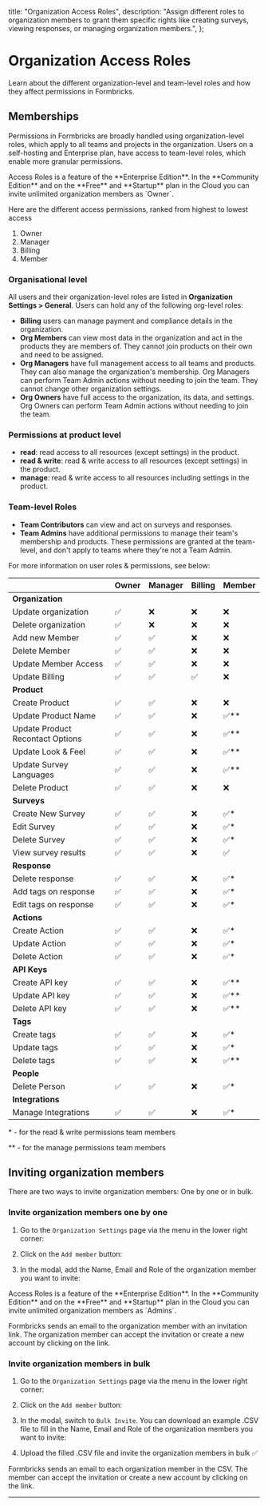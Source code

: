 

  title: "Organization Access Roles",
  description:
    "Assign different roles to organization members to grant them specific rights like creating surveys, viewing responses, or managing organization members.",
};

# Organization Access Roles

Learn about the different organization-level and team-level roles and how they affect permissions in Formbricks.

## Memberships

Permissions in Formbricks are broadly handled using organization-level roles, which apply to all teams and projects in the organization. Users on a self-hosting and Enterprise plan, have access to team-level roles, which enable more granular permissions.

<Note>
  Access Roles is a feature of the **Enterprise Edition**. In the **Community Edition** and on the **Free**
  and **Startup** plan in the Cloud you can invite unlimited organization members as `Owner`.
</Note>

Here are the different access permissions, ranked from highest to lowest access

1. Owner
2. Manager
3. Billing
4. Member

### Organisational level

All users and their organization-level roles are listed in **Organization Settings > General**. Users can hold any of the following org-level roles:

- **Billing** users can manage payment and compliance details in the organization.
- **Org Members** can view most data in the organization and act in the products they are members of. They cannot join products on their own and need to be assigned.
- **Org Managers** have full management access to all teams and products. They can also manage the organization's membership. Org Managers can perform Team Admin actions without needing to join the team. They cannot change other organization settings.
- **Org Owners** have full access to the organization, its data, and settings. Org Owners can perform Team Admin actions without needing to join the team.

### Permissions at product level

- **read**: read access to all resources (except settings) in the product.
- **read & write**: read & write access to all resources (except settings) in the product.
- **manage**: read & write access to all resources including settings in the product.

### Team-level Roles

- **Team Contributors** can view and act on surveys and responses.
- **Team Admins** have additional permissions to manage their team's membership and products. These permissions are granted at the team-level, and don't apply to teams where they're not a Team Admin.

For more information on user roles & permissions, see below:

|                                  | Owner | Manager | Billing | Member |
| -------------------------------- | ----- | ------- | ------- | ------ |
| **Organization**                 |       |         |         |        |
| Update organization              | ✅    | ❌      | ❌      | ❌     |
| Delete organization              | ✅    | ❌      | ❌      | ❌     |
| Add new Member                   | ✅    | ✅      | ❌      | ❌     |
| Delete Member                    | ✅    | ✅      | ❌      | ❌     |
| Update Member Access             | ✅    | ✅      | ❌      | ❌     |
| Update Billing                   | ✅    | ✅      | ✅      | ❌     |
| **Product**                      |       |         |         |        |
| Create Product                   | ✅    | ✅      | ❌      | ❌     |
| Update Product Name              | ✅    | ✅      | ❌      | ✅\*\* |
| Update Product Recontact Options | ✅    | ✅      | ❌      | ✅\*\* |
| Update Look & Feel               | ✅    | ✅      | ❌      | ✅\*\* |
| Update Survey Languages          | ✅    | ✅      | ❌      | ✅\*\* |
| Delete Product                   | ✅    | ✅      | ❌      | ❌     |
| **Surveys**                      |       |         |         |        |
| Create New Survey                | ✅    | ✅      | ❌      | ✅\*   |
| Edit Survey                      | ✅    | ✅      | ❌      | ✅\*   |
| Delete Survey                    | ✅    | ✅      | ❌      | ✅\*   |
| View survey results              | ✅    | ✅      | ❌      | ✅     |
| **Response**                     |       |         |         |        |
| Delete response                  | ✅    | ✅      | ❌      | ✅\*   |
| Add tags on response             | ✅    | ✅      | ❌      | ✅\*   |
| Edit tags on response            | ✅    | ✅      | ❌      | ✅\*   |
| **Actions**                      |       |         |         |        |
| Create Action                    | ✅    | ✅      | ❌      | ✅\*   |
| Update Action                    | ✅    | ✅      | ❌      | ✅\*   |
| Delete Action                    | ✅    | ✅      | ❌      | ✅\*   |
| **API Keys**                     |       |         |         |        |
| Create API key                   | ✅    | ✅      | ❌      | ✅\*\* |
| Update API key                   | ✅    | ✅      | ❌      | ✅\*\* |
| Delete API key                   | ✅    | ✅      | ❌      | ✅\*\* |
| **Tags**                         |       |         |         |        |
| Create tags                      | ✅    | ✅      | ❌      | ✅\*   |
| Update tags                      | ✅    | ✅      | ❌      | ✅\*   |
| Delete tags                      | ✅    | ✅      | ❌      | ✅\*\* |
| **People**                       |       |         |         |        |
| Delete Person                    | ✅    | ✅      | ❌      | ✅\*   |
| **Integrations**                 |       |         |         |        |
| Manage Integrations              | ✅    | ✅      | ❌      | ✅\*   |

\* - for the read & write permissions team members

\*\* - for the manage permissions team members

## Inviting organization members

There are two ways to invite organization members: One by one or in bulk.

### Invite organization members one by one

1. Go to the `Organization Settings` page via the menu in the lower right corner:

<MdxImage
  src={MenuItem}
  alt="Where to find the Menu Item for Organization Settings"
  quality="100"
  className="max-w-full rounded-lg sm:max-w-3xl"
/>

2. Click on the `Add member` button:

<MdxImage
  src={AddMember}
  alt="Add member Button Position"
  quality="100"
  className="max-w-full rounded-lg sm:max-w-3xl"
/>

3. In the modal, add the Name, Email and Role of the organization member you want to invite:

<MdxImage
  src={IndvInvite}
  alt="Individual Invite Modal Tab"
  quality="100"
  className="max-w-full rounded-lg sm:max-w-3xl"
/>

<Note>
  Access Roles is a feature of the **Enterprise Edition**. In the **Community Edition** and on the **Free**
  and **Startup** plan in the Cloud you can invite unlimited organization members as `Admins`.
</Note>

Formbricks sends an email to the organization member with an invitation link. The organization member can accept the invitation or create a new account by clicking on the link.

### Invite organization members in bulk

1. Go to the `Organization Settings` page via the menu in the lower right corner:

<MdxImage
  src={MenuItem}
  alt="Where to find the Menu Item for Organization Settings"
  quality="100"
  className="max-w-full rounded-lg sm:max-w-3xl"
/>

2. Click on the `Add member` button:

<MdxImage
  src={AddMember}
  alt="Add member Button Position"
  quality="100"
  className="max-w-full rounded-lg sm:max-w-3xl"
/>

3. In the modal, switch to `Bulk Invite`. You can download an example .CSV file to fill in the Name, Email and Role of the organization members you want to invite:

<MdxImage
  src={BulkInvite}
  alt="Individual Invite Modal Tab"
  quality="100"
  className="max-w-full rounded-lg sm:max-w-3xl"
/>

4. Upload the filled .CSV file and invite the organization members in bulk ✅

Formbricks sends an email to each organization member in the CSV. The member can accept the invitation or create a new account by clicking on the link.

---
